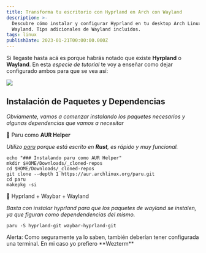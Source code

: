 ```yaml
---
title: Transforma tu escritorio con Hyprland en Arch con Wayland
description: >-
  Descubre cómo instalar y configurar Hyprland en tu desktop Arch Linux con
  Wayland. Tips adicionales de Wayland incluidos.
tags: linux
publishDate: 2023-01-21T00:00:00.000Z
---
```



Si llegaste hasta acá es porque habrás notado que existe **Hyrpland** o **Wayland**. En esta *especie de tutorial* te voy a enseñar como dejar configurado ambos para que se vea así:

![](/img_blog/hyprland.webp)

## Instalación de Paquetes y Dependencias

*Obviamente, vamos a comenzar instalando los paquetes necesarios y algunas dependencias que vamos a necesitar*

🔅 Paru como **AUR Helper**

*Utilizo [paru](https://github.com/Morganamilo/paru) porque está escrito en **Rust**, es rápido y muy funcional.*

```shell
echo "### Instalando paru como AUR Helper"
mkdir $HOME/Downloads/_cloned-repos
cd $HOME/Downloads/_cloned-repos
git clone --depth 1 https://aur.archlinux.org/paru.git
cd paru
makepkg -si
```

🔅 Hyprland + Waybar + Wayland

*Basta con instalar hyprland para que los paquetes de wayland se instalen, ya que figuran como dependendencias del mismo.*

```shell
paru -S hyprland-git waybar-hyprland-git
```

<Alert AlertType="warning">
  Alerta: Como seguramente ya lo saben, también deberían tener configurada una terminal. En mi caso yo prefiero **Wezterm**
</Alert>
